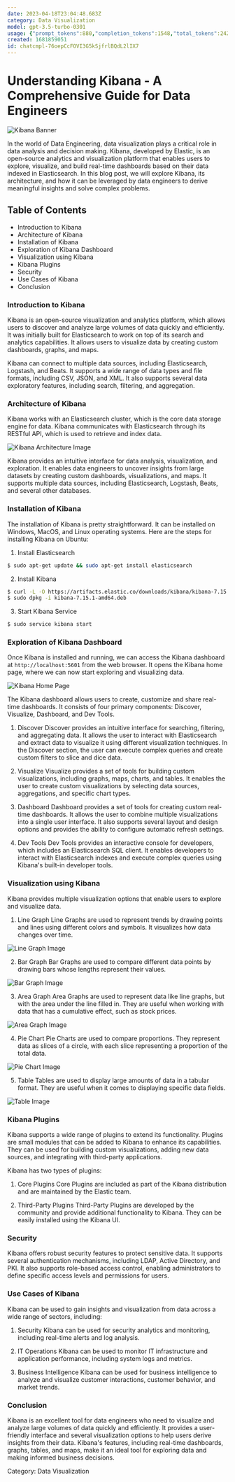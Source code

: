 ```yaml
---
date: 2023-04-18T23:04:48.683Z
category: Data Visualization
model: gpt-3.5-turbo-0301
usage: {"prompt_tokens":880,"completion_tokens":1548,"total_tokens":2428}
created: 1681859051
id: chatcmpl-76oepCcFOVI3G5kSjfrlBQdL2lIX7
---
```


# Understanding Kibana - A Comprehensive Guide for Data Engineers

![Kibana Banner](https://i.imgur.com/CVByswI.png)

In the world of Data Engineering, data visualization plays a critical role in data analysis and decision making. Kibana, developed by Elastic, is an open-source analytics and visualization platform that enables users to explore, visualize, and build real-time dashboards based on their data indexed in Elasticsearch. In this blog post, we will explore Kibana, its architecture, and how it can be leveraged by data engineers to derive meaningful insights and solve complex problems.

## Table of Contents

- Introduction to Kibana 
- Architecture of Kibana 
- Installation of Kibana 
- Exploration of Kibana Dashboard 
- Visualization using Kibana 
- Kibana Plugins 
- Security 
- Use Cases of Kibana 
- Conclusion 

### Introduction to Kibana

Kibana is an open-source visualization and analytics platform, which allows users to discover and analyze large volumes of data quickly and efficiently. It was initially built for Elasticsearch to work on top of its search and analytics capabilities. It allows users to visualize data by creating custom dashboards, graphs, and maps.

Kibana can connect to multiple data sources, including Elasticsearch, Logstash, and Beats. It supports a wide range of data types and file formats, including CSV, JSON, and XML. It also supports several data exploratory features, including search, filtering, and aggregation.

### Architecture of Kibana

Kibana works with an Elasticsearch cluster, which is the core data storage engine for data. Kibana communicates with Elasticsearch through its RESTful API, which is used to retrieve and index data.

![Kibana Architecture Image](https://i.imgur.com/ObLuDKN.png)

Kibana provides an intuitive interface for data analysis, visualization, and exploration. It enables data engineers to uncover insights from large datasets by creating custom dashboards, visualizations, and maps. It supports multiple data sources, including Elasticsearch, Logstash, Beats, and several other databases.

### Installation of Kibana

The installation of Kibana is pretty straightforward. It can be installed on Windows, MacOS, and Linux operating systems. Here are the steps for installing Kibana on Ubuntu:

1. Install Elasticsearch

```bash
$ sudo apt-get update && sudo apt-get install elasticsearch
```

2. Install Kibana

```bash
$ curl -L -O https://artifacts.elastic.co/downloads/kibana/kibana-7.15.1-amd64.deb
$ sudo dpkg -i kibana-7.15.1-amd64.deb
```

3. Start Kibana Service

```bash
$ sudo service kibana start
```

### Exploration of Kibana Dashboard

Once Kibana is installed and running, we can access the Kibana dashboard at `http://localhost:5601` from the web browser. It opens the Kibana home page, where we can now start exploring and visualizing data.

![Kibana Home Page](https://i.imgur.com/9RNzIWP.png)

The Kibana dashboard allows users to create, customize and share real-time dashboards. It consists of four primary components: Discover, Visualize, Dashboard, and Dev Tools.

1. Discover 
Discover provides an intuitive interface for searching, filtering, and aggregating data. It allows the user to interact with Elasticsearch and extract data to visualize it using different visualization techniques. In the Discover section, the user can execute complex queries and create custom filters to slice and dice data.

2. Visualize 
Visualize provides a set of tools for building custom visualizations, including graphs, maps, charts, and tables. It enables the user to create custom visualizations by selecting data sources, aggregations, and specific chart types.

3. Dashboard 
Dashboard provides a set of tools for creating custom real-time dashboards. It allows the user to combine multiple visualizations into a single user interface. It also supports several layout and design options and provides the ability to configure automatic refresh settings.

4. Dev Tools 
Dev Tools provides an interactive console for developers, which includes an Elasticsearch SQL client. It enables developers to interact with Elasticsearch indexes and execute complex queries using Kibana's built-in developer tools.

### Visualization using Kibana

Kibana provides multiple visualization options that enable users to explore and visualize data.

1. Line Graph 
Line Graphs are used to represent trends by drawing points and lines using different colors and symbols. It visualizes how data changes over time.

![Line Graph Image](https://i.imgur.com/UhBkCFT.png)

2. Bar Graph 
Bar Graphs are used to compare different data points by drawing bars whose lengths represent their values.

![Bar Graph Image](https://i.imgur.com/SPjfCJY.png)

3. Area Graph 
Area Graphs are used to represent data like line graphs, but with the area under the line filled in. They are useful when working with data that has a cumulative effect, such as stock prices.

![Area Graph Image](https://i.imgur.com/rOs05XT.png)

4. Pie Chart 
Pie Charts are used to compare proportions. They represent data as slices of a circle, with each slice representing a proportion of the total data.

![Pie Chart Image](https://i.imgur.com/roRg0HR.png)

5. Table 
Tables are used to display large amounts of data in a tabular format. They are useful when it comes to displaying specific data fields.

![Table Image](https://i.imgur.com/UnbO7Vv.png)

### Kibana Plugins

Kibana supports a wide range of plugins to extend its functionality. Plugins are small modules that can be added to Kibana to enhance its capabilities. They can be used for building custom visualizations, adding new data sources, and integrating with third-party applications.

Kibana has two types of plugins: 

1. Core Plugins 
Core Plugins are included as part of the Kibana distribution and are maintained by the Elastic team.

2. Third-Party Plugins 
Third-Party Plugins are developed by the community and provide additional functionality to Kibana. They can be easily installed using the Kibana UI.

### Security

Kibana offers robust security features to protect sensitive data. It supports several authentication mechanisms, including LDAP, Active Directory, and PKI. It also supports role-based access control, enabling administrators to define specific access levels and permissions for users.

### Use Cases of Kibana

Kibana can be used to gain insights and visualization from data across a wide range of sectors, including:

1. Security 
Kibana can be used for security analytics and monitoring, including real-time alerts and log analysis.

2. IT Operations 
Kibana can be used to monitor IT infrastructure and application performance, including system logs and metrics.

3. Business Intelligence 
Kibana can be used for business intelligence to analyze and visualize customer interactions, customer behavior, and market trends.

### Conclusion

Kibana is an excellent tool for data engineers who need to visualize and analyze large volumes of data quickly and efficiently. It provides a user-friendly interface and several visualization options to help users derive insights from their data. Kibana's features, including real-time dashboards, graphs, tables, and maps, make it an ideal tool for exploring data and making informed business decisions.

Category: Data Visualization